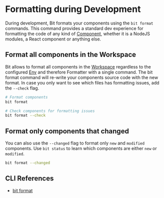 # Formatting during Development

During development, Bit formats your components using the `bit format` commands. This command provides a standard dev experience for formatting the code of any kind of [Component](/components/component-overview), whether it is a NodeJS modules,
a React component or anything else.

## Format all components in the Workspace

Bit allows to format all components in the [Workspace](/workspace/workspace-overview) regardless to the configured [Env](/envs/overview) and therefore Formatter
with a single command.
The bit format command will re-write your components source code with the new format.
In case you only want to see which files has formatting issues, add the `--check` flag.

```bash
# Format components
bit format
```

```bash
# Check components for formatting issues
bit format --check
```

## Format only components that changed

You can also use the `--changed` flag to format only `new` and `modified` components. Use `bit status` to learn
which components are either `new` or `modified`.

```bash
bit format --changed
```

## CLI References

- [bit format](/reference/cli-reference#format)
